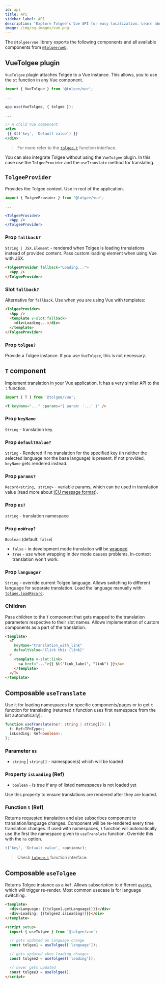 ```yaml
---
id: api
title: API
sidebar_label: API
description: "Explore Tolgee's Vue API for easy localization. Learn about VueTolgee plugin, TolgeeProvider, T component, and composables. Includes usage examples and prop descriptions for efficient integration."
image: /img/og-images/vue.png
---
```


The `@tolgee/vue` library exports the following components and all available components from [`@tolgee/web`](/api/web_package/about.mdx).

## VueTolgee plugin

`VueTolgee` plugin attaches Tolgee to a Vue instance. This allows, you to use the `$t` function in any Vue component.

```jsx
import { VueTolgee } from '@tolgee/vue';

...

app.use(VueTolgee, { tolgee });

...

// A child Vue component
<div>
 {{ $t('key', 'Default value') }}
</div>
```

> For more refer to the [`tolgee.t`](/api/core_package/tolgee.mdx#t) function interface.

You can also integrate Tolgee without using the `VueTolgee` plugin. In this case use the `TolgeeProvider` and the `useTranslate` method for translating.

## `TolgeeProvider`

Provides the Tolgee context. Use in root of the application.

```jsx
import { TolgeeProvider } from '@tolgee/vue';

...

<TolgeeProvider>
  <App />
</TolgeeProvider>
```

### Prop `fallback?`

`String | JSX.Element` - rendered when Tolgee is loading translations instead of provided content.
Pass custom loading element when using Vue with JSX.

```html
<TolgeeProvider fallback="Loading...">
  <App />
</TolgeeProvider>
```

### Slot `fallback?`

Alternative for `fallback`. Use when you are using Vue with templates:

```html
<TolgeeProvider>
  <App />
  <template v-slot:fallback>
    <div>Loading...</div>
  </template>
</TolgeeProvider>
```

### Prop `tolgee?`

Provide a Tolgee instance. If you use `VueTolgee`, this is not necessary.

## `T` component

Implement translation in your Vue application. It has a very similar API to the `t` function.

```js
import { T } from '@tolgee/vue';
```

```html
<T keyName="..." :params="{ param: '...' }" />
```

### Prop `keyName`

`String` - translation key.

### Prop `defaultValue?`

`String` - Rendered if no translation for the specified key (in neither the selected language nor the base language) is present. If not provided, `keyName` gets rendered instead.

### Prop `params?`

`Record<string, string>` - variable params, which can be used in translation value
(read more about [ICU message format](/platform/translation_process/icu_message_format)).

### Prop `ns?`

`string` - translation namespace

### Prop `noWrap?`

`Boolean` (default: `false`)

- `false` - in development mode translation will be [wrapped](/wrapping.mdx)
- `true` - use when wrapping in dev mode causes problems. In-context translation won't work.

### Prop `language?`

`String` - override current Tolgee language. Allows switching to different language for separate translation. Load the language manually with [`tolgee.loadRecord`](/api/core_package/tolgee.mdx#loadrecord).

### Children

Pass children to the `T` component that gets mapped to the translation parameters respective to their slot names. Allows implementation of custom components as a part of the translation.

```html
<template>
  <T
    keyName="translation_with_link"
    defaultValue="Click this {link}"
  >
    <template v-slot:link>
      <a href="...">{{ $t('link_label', "link") }}</a>
    </template>
  </T>
</template>
```

## Composable `useTranslate`

Use it for loading namespaces for specific components/pages or to get `t` function for translating (returned `t` function uses first namespace from the list automatically).

```ts
function useTranslate(ns?: string | string[]): {
  t: Ref<TFnType>;
  isLoading: Ref<boolean>;
};
```

### Parameter `ns`

- `string` | `string[]` - namespace(s) which will be loaded

### Property `isLoading` (Ref)

- `boolean` - is true if any of listed namespaces is not loaded yet

Use this property to ensure translations are rendered after they are loaded.

### Function `t` (Ref)

Returns requested translation and also subscribes component to translation/language changes. Component will be re-rendered every time translation changes. If used with namespaces, `t` function will automatically use the first the namespace given to `useTranslate` function. Override this with the `ns` option.

```ts
t('key', 'Default value', <options>);
```

> Check [`tolgee.t`](/api/core_package/tolgee.mdx#t) function interface.

## Composable `useTolgee`

Returns Tolgee instance as a `Ref`. Allows subscription to different [`events`](/api/core_package/events.mdx), which will trigger re-render. Most common usecase is for language switching.

```html
<template>
  <div>Language: {{tolgee1.getLanguage()}}</div>
  <div>Loading: {{tolgee2.isLoading()}}</div>
</template>

<script setup>
  import { useTolgee } from '@tolgee/vue';

  // gets updated on language change
  const tolgee1 = useTolgee(['language']);

  // gets updated when loading changes
  const tolgee2 = useTolgee(['loading']);

  // never gets updated
  const tolgee3 = useTolgee();
</script>
```
